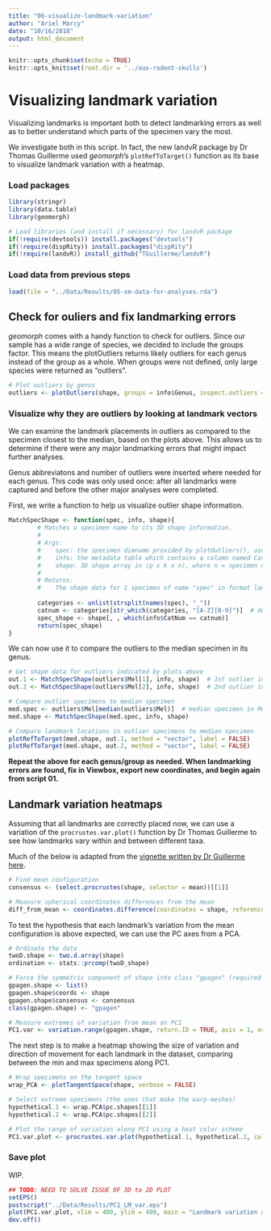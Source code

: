 ```yaml
---
title: "06-visualize-landmark-variation"
author: "Ariel Marcy"
date: "10/16/2018"
output: html_document
---
```


```r
knitr::opts_chunk$set(echo = TRUE)
knitr::opts_knit$set(root.dir = '../aus-rodent-skulls')
```

# Visualizing landmark variation
Visualizing landmarks is important both to detect landmarking errors as well as to better understand which parts of the specimen vary the most. 

We investigate both in this script. In fact, the new landvR package by Dr Thomas Guillerme used _geomorph_'s `plotRefToTarget()` function as its base to visualize landmark variation with a heatmap.

### Load packages
```r
library(stringr)
library(data.table)
library(geomorph)

# Load libraries (and install if necessary) for landvR package
if(!require(devtools)) install.packages("devtools")
if(!require(dispRity)) install.packages("dispRity")
if(!require(landvR)) install_github("TGuillerme/landvR")
```

### Load data from previous steps
```r
load(file = "../Data/Results/05-sm-data-for-analyses.rda")
```

## Check for ouliers and fix landmarking errors
_geomorph_ comes with a handy function to check for outliers. Since our sample has a wide range of species, we decided to include the groups factor. This means the plotOutliers returns likely outliers for each genus instead of the group as a whole. When groups were not defined, only large species were returned as "outliers". 
```r
# Plot outliers by genus
outliers <- plotOutliers(shape, groups = info$Genus, inspect.outliers = T)
```

### Visualize why they are outliers by looking at landmark vectors
We can examine the landmark placements in outliers as compared to the specimen closest to the median, based on the plots above. This allows us to determine if there were any major landmarking errors that might impact further analyses.

Genus abbreviatons and number of outliers were inserted where needed for each genus. This code was only used once: after all landmarks were captured and before the other major analyses were completed.

First, we write a function to help us visualize outlier shape information.
```r
MatchSpecShape <- function(spec, info, shape){
        # Matches a specimen name to its 3D shape information.
        #
        # Args:
        #    spec: the specimen dimname provided by plotOutliers(), usually the filename of the specimen provided while landmarking.
        #    info: the metadata table which contains a column named CatNum.
        #    shape: 3D shape array in (p x k x n), where n = specimen number.
        #
        # Returns:
        #    The shape data for 1 specimen of name "spec" in format landmarks x coordinates (p x k).
        
        categories <- unlist(strsplit(names(spec), "_"))
        catnum <- categories[str_which(categories, "[A-Z][0-9]")]  # detects CatNum
        spec_shape <- shape[, , which(info$CatNum == catnum)]
        return(spec_shape)
}
```

We can now use it to compare the outliers to the median specimen in its genus.
```r
# Get shape data for outliers indicated by plots above
out.1 <- MatchSpecShape(outliers$Mel[1], info, shape)  # 1st outlier in genus Mel
out.2 <- MatchSpecShape(outliers$Mel[2], info, shape)  # 2nd outlier in genus Mel

# Compare outlier specimens to median specimen
med.spec <- outliers$Mel[median(outliers$Mel)]  # median specimen in Mel
med.shape <- MatchSpecShape(med.spec, info, shape)

# Compare landmark locations in outlier specimens to median specimen
plotRefToTarget(med.shape, out.1, method = "vector", label = FALSE)
plotRefToTarget(med.shape, out.2, method = "vector", label = FALSE)
```
**Repeat the above for each genus/group as needed. When landmarking errors are found, fix in Viewbox, export new coordinates, and begin again from script 01.** 

## Landmark variation heatmaps
Assuming that all landmarks are correctly placed now, we can use a variation of the `procrustes.var.plot()` function by Dr Thomas Guillerme to see how landmarks vary within and between different taxa. 

Much of the below is adapted from the [vignette written by Dr Guillerme here](https://cdn.rawgit.com/TGuillerme/landvR/8a6a6bd5/inst/vignettes/Landmark_partition_test.html).
```r
# Find mean configuration
consensus <- (select.procrustes(shape, selector = mean))[[1]]

# Measure spherical coordinates differences from the mean
diff_from_mean <- coordinates.difference(coordinates = shape, reference = consensus, type = "spherical")
```

To test the hypothesis that each landmark's variation from the mean configuration is above expected, we can use the PC axes from a PCA.
```r
# Ordinate the data
twoD.shape <- two.d.array(shape)
ordination <- stats::prcomp(twoD_shape)

# Force the symmetric component of shape into class "gpagen" (required for variation.range)
gpagen.shape <- list()
gpagen.shape$coords <- shape
gpagen.shape$consensus <- consensus
class(gpagen.shape) <- "gpagen"

# Measure extremes of variation from mean on PC1
PC1.var <- variation.range(gpagen.shape, return.ID = TRUE, axis = 1, ordination = ordination, type = "spherical")
```

The next step is to make a heatmap showing the size of variation and direction of movement for each landmark in the dataset, comparing between the min and max specimens along PC1.
```r
# Wrap specimens on the tangent space
wrap_PCA <- plotTangentSpace(shape, verbose = FALSE)

# Select extreme specimens (the ones that make the warp-meshes)
hypothetical.1 <- wrap.PCA$pc.shapes[[1]]
hypothetical.2 <- wrap.PCA$pc.shapes[[2]]

# Plot the range of variation along PC1 using a heat color scheme
PC1.var.plot <- procrustes.var.plot(hypothetical.1, hypothetical.2, col = heat.colors, col.val = PC1_var$range[, "radius"], labels = F)
```

### Save plot
WIP.
```r
## TODO: NEED TO SOLVE ISSUE OF 3D to 2D PLOT
setEPS()
postscript("../Data/Results/PC1_LM_var.eps")
plot(PC1.var.plot, xlim = 400, ylim = 400, main = "Landmark variation along PC1")
dev.off()
```
